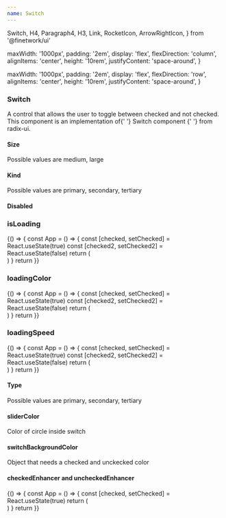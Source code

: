 ```yaml
---
name: Switch
---
```


  Switch,
  H4,
  Paragraph4,
  H3,
  Link,
  RocketIcon,
  ArrowRightIcon,
} from '@finetwork/ui'

  maxWidth: '1000px',
  padding: '2em',
  display: 'flex',
  flexDirection: 'column',
  alignItems: 'center',
  height: '10rem',
  justifyContent: 'space-around',
}

  maxWidth: '1000px',
  padding: '2em',
  display: 'flex',
  flexDirection: 'row',
  alignItems: 'center',
  height: '10rem',
  justifyContent: 'space-around',
}

<div />
<div>
  <H3 font="secondary">Switch</H3>
</div>

<Paragraph4>
  A control that allows the user to toggle between checked and not checked. This
  component is an implementation of{' '}
  <Link
    href="https://www.radix-ui.com/docs/primitives/components/switch"
    target="_blank"
    rel="noopener noreferrer"
  >
    Switch component
  </Link>{' '}
  from radix-ui.
</Paragraph4>

<div>
  <H4 font="secondary">Size</H4>
</div>

<Paragraph4>Possible values are medium, large</Paragraph4>

<Playground>
  <div style={styles}>
    <Switch size="medium" id="chk-1" />
    <Switch size="large" id="chk-2" />
  </div>
</Playground>

<div>
  <H4 font="secondary">Kind</H4>
</div>

<Paragraph4>Possible values are primary, secondary, tertiary</Paragraph4>

<Playground>
  <div style={styles}>
    <Switch id="chk-3" kind="primary" />
    <Switch id="chk-4" kind="secondary" />
    <Switch id="chk-5" kind="tertiary" />
  </div>
</Playground>

<div>
  <H4 font="secondary">Disabled</H4>
</div>

<Playground>
  <div style={styles}>
    <Switch id="chk-30" disabled />
  </div>
</Playground>

<div>
  <H3 font="secondary">isLoading</H3>
</div>

<Playground>
  {() => {
    const App = () => {
      const [checked, setChecked] = React.useState(true)
      const [checked2, setChecked2] = React.useState(false)
      return (
        <div style={styles}>
          <Switch
            size="medium"
            id="chk-6"
            isLoading
            checked={checked}
            handleChange={setChecked}
          />
          <Switch
            size="large"
            id="chk-7"
            isLoading
            checked={checked2}
            handleChange={setChecked2}
          />
        </div>
      )
    }
    return <App />
  }}
</Playground>

<div>
  <H3 font="secondary">loadingColor</H3>
</div>

<Playground>
  {() => {
    const App = () => {
      const [checked, setChecked] = React.useState(true)
      const [checked2, setChecked2] = React.useState(false)
      return (
        <div style={styles}>
          <Switch
            size="medium"
            id="chk-8"
            isLoading
            loadingColor="black"
            checked={checked}
            handleChange={setChecked}
          />
          <Switch
            size="large"
            id="chk-9"
            isLoading
            loadingColor="#5F3DFF"
            checked={checked2}
            handleChange={setChecked2}
          />
        </div>
      )
    }
    return <App />
  }}
</Playground>

<div>
  <H3 font="secondary">loadingSpeed</H3>
</div>

<Playground>
  {() => {
    const App = () => {
      const [checked, setChecked] = React.useState(true)
      const [checked2, setChecked2] = React.useState(false)
      return (
        <div style={styles}>
          <Switch
            size="medium"
            id="chk-10"
            isLoading
            loadingSpeed={1}
            checked={checked}
            handleChange={setChecked}
          />
          <Switch
            size="large"
            id="chk-11"
            isLoading
            loadingSpeed={4}
            checked={checked2}
            handleChange={setChecked2}
          />
        </div>
      )
    }
    return <App />
  }}
</Playground>

<div>
  <H4 font="secondary">Type</H4>
</div>

<Paragraph4>Possible values are primary, secondary, tertiary</Paragraph4>

<Playground>
  <div style={styles}>
    <Switch id="chk-20" type="standard" />
    <Switch id="chk-21" type="success" />
    <Switch id="chk-23" type="warning" />
    <Switch id="chk-24" type="error" />
    <Switch id="chk-25" type="disabled" />
  </div>
</Playground>

<div>
  <H4 font="secondary">sliderColor</H4>
</div>

<Paragraph4>Color of circle inside switch</Paragraph4>

<Playground>
  <div style={styles}>
    <Switch id="chk-26" sliderColor="yellow" />
  </div>
</Playground>

<div>
  <H4 font="secondary">switchBackgroundColor</H4>
</div>

<Paragraph4>Object that needs a checked and unckecked color</Paragraph4>

<Playground>
  <div style={styles}>
    <Switch
      id="chk-27"
      switchBackgroundColor={{ unchecked: 'red', checked: 'green' }}
    />
  </div>
</Playground>

<div>
  <H4 font="secondary">checkedEnhancer and uncheckedEnhancer</H4>
</div>

<Playground>
  {() => {
    const App = () => {
      const [checked, setChecked] = React.useState(true)
      return (
        <div style={styles}>
          <Switch
            size="large"
            id="chk-28"
            checkedEnhancer={RocketIcon}
            uncheckedEnhancer={ArrowRightIcon}
            checked={checked}
            handleChange={setChecked}
          />
        </div>
      )
    }
    return <App />
  }}
</Playground>
